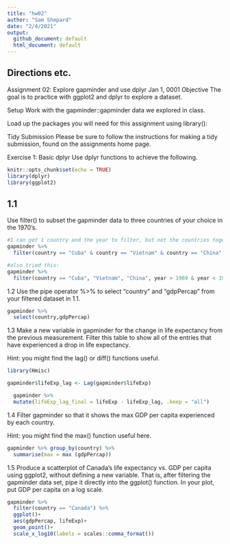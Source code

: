 ```yaml
---
title: "hw02"
author: "Sam Shepard"
date: "2/4/2021"
output:
  github_document: default
  html_document: default
---
```


## Directions etc.

Assignment 02: Explore gapminder and use dplyr
Jan 1, 0001
Objective
The goal is to practice with ggplot2 and dplyr to explore a dataset.

Setup
Work with the gapminder::gapminder data we explored in class.

Load up the packages you will need for this assignment using library():

Tidy Submission
Please be sure to follow the instructions for making a tidy submission, found on the assignments home page.

Exercise 1: Basic dplyr
Use dplyr functions to achieve the following.

```r
knitr::opts_chunk$set(echo = TRUE)
library(dplyr)
library(ggplot2)
```

## 1.1
Use filter() to subset the gapminder data to three countries of your choice in the 1970’s.

```r
#I can get 1 country and the year to filter, but not the countries together...
gapminder %>%
  filter(country == "Cuba" & country == "Vietnam" & country == "China", year > 1969 & year < 1981)

#also tried this:
gapminder %>%
  filter(country == "Cuba", "Vietnam", "China", year > 1969 & year < 1981)
```


1.2
Use the pipe operator %>% to select “country” and “gdpPercap” from your filtered dataset in 1.1.

```r
gapminder %>%
  select(country,gdpPercap)
```

1.3
Make a new variable in gapminder for the change in life expectancy from the previous measurement. Filter this table to show all of the entries that have experienced a drop in life expectancy.

Hint: you might find the lag() or diff() functions useful.

```r
library(Hmisc)

gapminder$lifeExp_lag <- Lag(gapminder$lifeExp)

  gapminder %>% 
  mutate(lifeExp_lag_final = lifeExp - lifeExp_lag, .keep = "all")
```

1.4
Filter gapminder so that it shows the max GDP per capita experienced by each country.

Hint: you might find the max() function useful here.

```r
gapminder %>% group_by(country) %>%
  summarise(max = max (gdpPercap))
```

1.5
Produce a scatterplot of Canada’s life expectancy vs. GDP per capita using ggplot2, without defining a new variable. That is, after filtering the gapminder data set, pipe it directly into the ggplot() function. In your plot, put GDP per capita on a log scale.

```r
gapminder %>%
  filter(country == "Canada") %>%
  ggplot()+
  aes(gdpPercap, lifeExp)+
  geom_point()+
  scale_x_log10(labels = scales::comma_format())
```